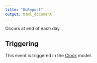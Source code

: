 ```yaml
---
title: "DoReport"
output: html_document
---
```



Occurs at end of each day.

## Triggering

This event is triggered in the [Clock](/docs/Models/Clock.qmd) model.
